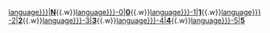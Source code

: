 [[Template:User {{{1|language}}}|'''N''']]{{.w}}[[Template:User {{{1|language}}}-0|'''0''']]{{.w}}[[Template:User {{{1|language}}}-1|'''1''']]{{.w}}[[Template:User {{{1|language}}}-2|'''2''']]{{.w}}[[Template:User {{{1|language}}}-3|'''3''']]{{.w}}[[Template:User {{{1|language}}}-4|'''4''']]{{.w}}[[Template:User {{{1|language}}}-5|'''5''']]<noinclude>{{Doc|content=此模板為[[Template:台灣原住民族語巴別模板]]的子模版。}}</noinclude>